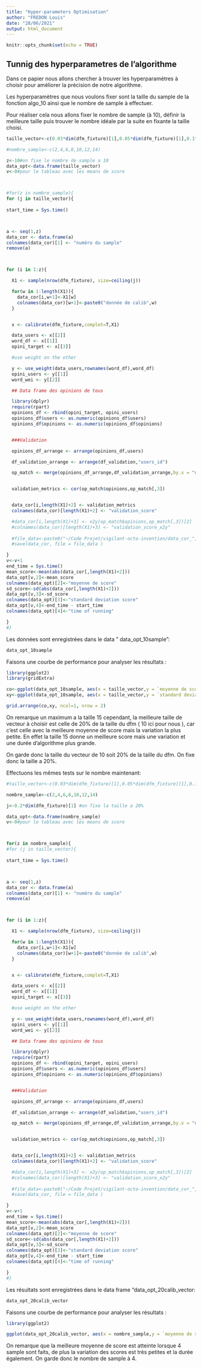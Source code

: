 ```yaml
---
title: "Hyper-parameters Optimisation"
author: "FREDON Louis"
date: "28/06/2021"
output: html_document
---
```


```r
knitr::opts_chunk$set(echo = TRUE)
```

## Tunnig des hyperparametres de l'algorithme


Dans ce papier nous allons chercher à trouver les hyperparamètres à choisir pour améliorer la précision de notre algorithme.

Les hyperparamètres que nous voulons fixer sont la taille du sample de la fonction algo_10 ainsi que le nombre de sample à effectuer.

Pour réaliser cela nous allons fixer le nombre de sample (à 10), définir la meilleure taille puis trouver le nombre idéale par la suite en fixante la taille choisi.


```r

taille_vector<-c(0.03*dim(dfm_fixture)[1],0.05*dim(dfm_fixture)[1],0.1*dim(dfm_fixture)[1],0.2*dim(dfm_fixture)[1],15,20)

#nombre_sample<-c(2,4,6,8,10,12,14)

z<-10#on fixe le nombre de sample a 10
data_opt<-data.frame(taille_vector)
v<-0#pour le tableau avec les means de score



#for(z in nombre_sample){
for (j in taille_vector){
  
start_time = Sys.time()



a <- seq(1,z)
data_cor <- data.frame(a)
colnames(data_cor)[1] <- "numéro du sample"
remove(a)



for (i in 1:z){

  X1 <- sample(nrow(dfm_fixture), size=ceiling(j))

  for(w in 1:length(X1)){
    data_cor[i,w+1]<-X1[w]
    colnames(data_cor)[w+1]<-paste0("donnée de calib",w)
  }


  x <- calibrate(dfm_fixture,complet=T,X1)

  data_users <- x[[2]]
  word_df <- x[[1]]
  opini_target <- x[[3]]

  #use weight on the other

  y <- use_weight(data_users,rownames(word_df),word_df)
  opini_users <- y[[1]]
  word_wei <- y[[2]]

  ## Data frame des opinions de tous

  library(dplyr)
  require(rpart)
  opinions_df <- rbind(opini_target, opini_users)
  opinions_df$users <- as.numeric(opinions_df$users)
  opinions_df$opinions <- as.numeric(opinions_df$opinions)


  ###Validation

  opinions_df_arrange <- arrange(opinions_df,users)

  df_validation_arrange <- arrange(df_validation,"users_id")

  op_match <- merge(opinions_df_arrange,df_validation_arrange,by.x = "users",by.y = "users_id")


  validation_metrics <- cor(op_match$opinions,op_match[,3])


  data_cor[i,length(X1)+2] <- validation_metrics
  colnames(data_cor)[length(X1)+2] <- "validation_score"

  #data_cor[i,length(X1)+3] <- x2y(op_match$opinions,op_match[,3])[2]
  #colnames(data_cor)[length(X1)+3] <- "validation_score_x2y"
  
  #file_data<-paste0("~/Code Projet/vigilant-octo-invention/data_cor_",z,"sample_de_",j,".RData")
  #save(data_cor, file = file_data )

}
v<-v+1
end_time = Sys.time()
mean_score<-mean(abs(data_cor[,length(X1)+2]))
data_opt[v,2]<-mean_score
colnames(data_opt)[2]<-"moyenne de score"
sd_score<-sd(abs(data_cor[,length(X1)+2]))
data_opt[v,3]<-sd_score
colnames(data_opt)[3]<-"standard deviation score"
data_opt[v,4]<-end_time - start_time
colnames(data_opt)[4]<-"time of running"

}
#}

```


Les données sont enregistrées dans le data " data_opt_10sample":

```r
data_opt_10sample
```

Faisons une courbe de performance pour analyser les résultats :

```r
library(ggplot2)
library(gridExtra)

co<-ggplot(data_opt_10sample, aes(x = taille_vector,y = `moyenne de score`)) + geom_point() + geom_line(color="red")
xy<-ggplot(data_opt_10sample, aes(x = taille_vector,y = `standard deviation score`)) + geom_point() + geom_line(color="blue")

grid.arrange(co,xy, ncol=1, nrow = 2)

```


On remarque un maximum a la taille 15 cependant, la meilleure taille de vecteur à choisir est celle de 20% de la taille du dfm ( 10 ici pour nous ), car c'est celle avec la meilleure moyenne de score mais la variation la plus petite. 
En effet la taille 15 donne un meilleure score mais une variation et une durée d'algorithme plus grande. 

On garde donc la taille du vecteur de 10 soit 20% de la taille du dfm. 
On fixe donc la taille a 20%.

Effectuons les mêmes tests sur le nombre maintenant:



```r

#taille_vector<-c(0.03*dim(dfm_fixture)[1],0.05*dim(dfm_fixture)[1],0.1*dim(dfm_fixture)[1],0.2*dim(dfm_fixture)[1],15,20)

nombre_sample<-c(2,4,6,8,10,12,14)

j<-0.2*dim(dfm_fixture)[1] #on fixe la taille a 20%

data_opt<-data.frame(nombre_sample)
v<-0#pour le tableau avec les means de score



for(z in nombre_sample){
#for (j in taille_vector){
  
start_time = Sys.time()



a <- seq(1,z)
data_cor <- data.frame(a)
colnames(data_cor)[1] <- "numéro du sample"
remove(a)



for (i in 1:z){

  X1 <- sample(nrow(dfm_fixture), size=ceiling(j))

  for(w in 1:length(X1)){
    data_cor[i,w+1]<-X1[w]
    colnames(data_cor)[w+1]<-paste0("donnée de calib",w)
  }


  x <- calibrate(dfm_fixture,complet=T,X1)

  data_users <- x[[2]]
  word_df <- x[[1]]
  opini_target <- x[[3]]

  #use weight on the other

  y <- use_weight(data_users,rownames(word_df),word_df)
  opini_users <- y[[1]]
  word_wei <- y[[2]]

  ## Data frame des opinions de tous

  library(dplyr)
  require(rpart)
  opinions_df <- rbind(opini_target, opini_users)
  opinions_df$users <- as.numeric(opinions_df$users)
  opinions_df$opinions <- as.numeric(opinions_df$opinions)


  ###Validation

  opinions_df_arrange <- arrange(opinions_df,users)

  df_validation_arrange <- arrange(df_validation,"users_id")

  op_match <- merge(opinions_df_arrange,df_validation_arrange,by.x = "users",by.y = "users_id")


  validation_metrics <- cor(op_match$opinions,op_match[,3])


  data_cor[i,length(X1)+2] <- validation_metrics
  colnames(data_cor)[length(X1)+2] <- "validation_score"

  #data_cor[i,length(X1)+3] <- x2y(op_match$opinions,op_match[,3])[2]
  #colnames(data_cor)[length(X1)+3] <- "validation_score_x2y"
  
  #file_data<-paste0("~/Code Projet/vigilant-octo-invention/data_cor_",z,"sample_de_",j,".RData")
  #save(data_cor, file = file_data )

}
v<-v+1
end_time = Sys.time()
mean_score<-mean(abs(data_cor[,length(X1)+2]))
data_opt[v,2]<-mean_score
colnames(data_opt)[2]<-"moyenne de score"
sd_score<-sd(abs(data_cor[,length(X1)+2]))
data_opt[v,3]<-sd_score
colnames(data_opt)[3]<-"standard deviation score"
data_opt[v,4]<-end_time - start_time
colnames(data_opt)[4]<-"time of running"

}
#}


```



Les résultats sont enregistrées dans le data frame "data_opt_20calib_vector:

```r
data_opt_20calib_vector
```


Faisons une courbe de performance pour analyser les résultats :

```r
library(ggplot2)

ggplot(data_opt_20calib_vector, aes(x = nombre_sample,y = `moyenne de score`)) + geom_point() + geom_line()


```

On remarque que la meilleure moyenne de score est atteinte lorsque 4 sample sont faits, de plus la variation des scores est très petites et la durée également.
On garde donc le nombre de sample à 4.

